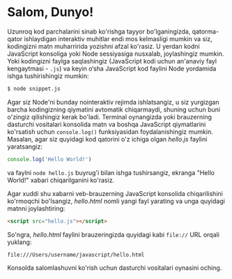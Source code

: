 # Salom, Dunyo!

Uzunroq kod parchalarini sinab ko'rishga tayyor bo'lganingizda, qatorma-qator ishlaydigan interaktiv muhitlar endi mos kelmasligi mumkin va siz, kodingizni matn muharririda yozishni afzal ko'rasiz. U yerdan kodni JavaScript konsoliga yoki Node sessiyasiga nusxalab, joylashingiz mumkin. Yoki kodingizni faylga saqlashingiz (JavaScript kodi uchun an'anaviy fayl kengaytmasi - `.js`) va keyin o‘sha JavaScript kod faylini Node yordamida ishga tushirishingiz mumkin:

``` bash
$ node snippet.js
```

Agar siz Node'ni bunday nointeraktiv rejimda ishlatsangiz, u siz yurgizgan barcha kodingizning qiymatini avtomatik chiqarmaydi, shuning uchun buni o'zingiz qilishingiz kerak bo'ladi. Terminal oynangizda yoki brauzerning dasturchi vositalari konsolida matn va boshqa JavaScript qiymatlarini ko'rsatish uchun `console.log()` funksiyasidan foydalanishingiz mumkin. Masalan, agar siz quyidagi kod qatorini o'z ichiga olgan _hello.js_ faylini yaratsangiz:

``` js
console.log('Hello World!')
```

va faylni `node hello.js` buyrug'i bilan ishga tushirsangiz, ekranga "Hello World!" xabari chiqarilganini ko'rasiz.

Agar xuddi shu xabarni veb-brauzerning JavaScript konsolida chiqarilishini ko'rmoqchi bo'lsangiz, _hello.html_ nomli yangi fayl yarating va unga quyidagi matnni joylashtiring:

``` html
<script src="hello.js"></script>
```

So'ngra, _hello.html_ faylini brauzeringizda quyidagi kabi `file://` URL orqali yuklang:

``` html
file:///Users/username/javascript/hello.html
```

Konsolda salomlashuvni ko'rish uchun dasturchi vositalari oynasini oching.
